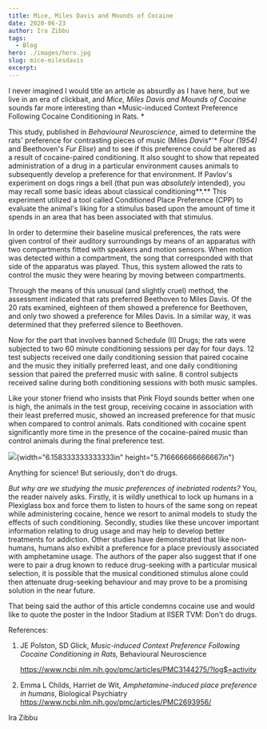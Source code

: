 ```yaml
---
title: Mice, Miles Davis and Mounds of Cocaine
date: 2020-06-23
author: Ira Zibbu
tags:
  - Blog
hero: ./images/hero.jpg
slug: mice-milesdavis
excerpt:
---
```


I never imagined I would title an article as absurdly as I have here, but we live in an era of clickbait, and *Mice, Miles Davis and Mounds of Cocaine* sounds far more interesting than *Music-induced Context Preference Following Cocaine Conditioning in Rats. *

This study, published in *Behavioural Neuroscience*, aimed to determine
the rats' preference for contrasting pieces of music (­Miles *Da*vis*'*
*Four (1954)* and Beethoven's *Fur Elise*) and to see if this preference
could be altered as a result of cocaine-paired conditioning. It also
sought to show that repeated administration of a drug in a particular
environment causes animals to subsequently develop a preference for that
environment. If Pavlov's experiment on dogs rings a bell (that pun was
*absolutely* intended), you may recall some basic ideas about classical
conditioning**.** This experiment utilized a tool called Conditioned
Place Preference (CPP) to evaluate the animal's liking for a stimulus
based upon the amount of time it spends in an area that has been
associated with that stimulus.

In order to determine their baseline musical preferences, the rats were
given control of their auditory surroundings by means of an apparatus
with two compartments fitted with speakers and motion sensors. When
motion was detected within a compartment, the song that corresponded
with that side of the apparatus was played. Thus, this system allowed
the rats to control the music they were hearing by moving between
compartments.

Through the means of this unusual (and slightly cruel) method, the
assessment indicated that rats preferred Beethoven to Miles Davis. Of
the 20 rats examined, eighteen of them showed a preference for
Beethoven, and only two showed a preference for Miles Davis. In a
similar way, it was determined that they preferred silence to Beethoven.

Now for the part that involves banned Schedule (II) Drugs; the rats were
subjected to two 60 minute conditioning sessions per day for four days.
12 test subjects received one daily conditioning session that paired
cocaine and the music they initially preferred least, and one daily
conditioning session that paired the preferred music with saline. 8
control subjects received saline during both conditioning sessions with
both music samples.

Like your stoner friend who insists that Pink Floyd sounds better when
one is high, the animals in the test group, receiving cocaine in
association with their least preferred music, showed an increased
preference for that music when compared to control animals. Rats
conditioned with cocaine spent significantly more time in the presence
of the cocaine-paired music than control animals during the final
preference test.

![](media/image1.JPG){width="6.158333333333333in"
height="5.716666666666667in"}

Anything for science! But seriously, don\'t do drugs.

*But why are we studying the music preferences of inebriated rodents?*
You, the reader naively asks. Firstly, it is wildly unethical to lock up
humans in a Plexiglass box and force them to listen to hours of the same
song on repeat while administering cocaine, hence we resort to animal
models to study the effects of such conditioning. Secondly, studies like
these uncover important information relating to drug usage and may help
to develop better treatments for addiction. Other studies have
demonstrated that like non-humans, humans also exhibit a preference for
a place previously associated with amphetamine usage. The authors of the
paper also suggest that if one were to pair a drug known to reduce
drug-seeking with a particular musical selection, it is possible that
the musical conditioned stimulus alone could then attenuate drug-seeking
behaviour and may prove to be a promising solution in the near future.

That being said the author of this article condemns cocaine use and
would like to quote the poster in the Indoor Stadium at IISER TVM: Don't
do drugs.

References:

1.  JE Polston, SD Glick, *Music-induced Context Preference Following
    Cocaine Conditioning in Rats,* Behavioural Neuroscience

    <https://www.ncbi.nlm.nih.gov/pmc/articles/PMC3144275/?log$=activity>

2.  Emma L Childs, Harriet de Wit, *Amphetamine-induced place preference in humans*, Biological Psychiatry <https://www.ncbi.nlm.nih.gov/pmc/articles/PMC2693956/>

Ira Zibbu
